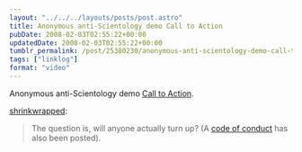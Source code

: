 ```yaml
---
layout: "../../../layouts/posts/post.astro"
title: Anonymous anti-Scientology demo Call to Action
pubDate: 2008-02-03T02:55:22+00:00
updatedDate: 2008-02-03T02:55:22+00:00
tumblr_permalink: /post/25380230/anonymous-anti-scientology-demo-call-to-action
tags: ["linklog"]
format: "video"
---
```



<YouTube id="https://www.youtube.com/watch?v=YrkchXCzY70" />

Anonymous anti-Scientology demo [Call to Action][1].

[shrinkwrapped][2]:

> The question is, will anyone actually turn up? (A [code of conduct][3] has also been posted).

[1]: https://www.youtube.com/watch?v=YrkchXCzY70
[2]: http://tumblefeed.thair.net/post/25326603
[3]: https://www.youtube.com/watch?v=-063clxiB8I
